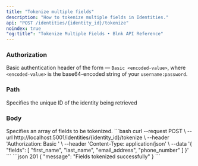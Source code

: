 ```yaml
---
title: "Tokenize multiple fields"
description: "How to tokenize multiple fields in Identities."
api: "POST /identities/{identity_id}/tokenize"
noindex: true
"og:title": "Tokenize Multiple Fields • Blnk API Reference"
---
```



### Authorization
Basic authentication header of the form — `Basic <encoded-value>`, where `<encoded-value>` is the base64-encoded string of your `username:password`.

### Path
<ParamField path="identity_id" type="string">
  Specifies the unique ID of the identity being retrieved
</ParamField>

### Body
<ParamField body="fields" type="string[]">
  Specifies an array of fields to be tokenized.
</ParamField>

<RequestExample>
```bash
curl --request POST \
  --url http://localhost:5001/identities/{identity_id}/tokenize \
  --header 'Authorization: Basic <encoded-value>' \
  --header 'Content-Type: application/json' \
  --data '{
  "fields": [
    "first_name", 
    "last_name", 
    "email_address", 
    "phone_number"
  ]
}'
```
</RequestExample>
<ResponseExample>
```json 201
{
    "message": "Fields tokenized successfully"
}
```
</ResponseExample>

<NeedHelp />